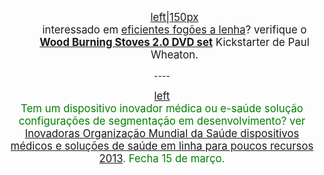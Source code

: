 <center><big>	
:[[image:Fire-rocket-stoves-dvd.png|left|150px]]  <br>interessado em [[Melhoradas sólidos fogões de biocombustíveis|eficientes fogões a lenha]]? verifique o '''[http://www.kickstarter.com/projects/paulwheaton/wood-burning-stoves-20-the-dvds Wood Burning Stoves 2.0 DVD set]''' Kickstarter de Paul Wheaton. </big> <br>''{{countdown	
 |year       = 2013	
 |month      = 3	
 |day        = 20	
 |hour       = 1	
 |minute     = 18	
 |event      = it ends	
 |duration   = 0	
 |eventend   = (Crowdfunding phase has now ended.) 	
}}''{{break clear}}  <!-- [[Category:Videos]]{{#widget:YouTube|id=t4kX6i4qGRw?rel=0}} -->
	
<div style="float:center; width:90%; margin-top:15px; margin-bottom:0px">	
----</div>	
</center>	
<center style="color:green"><big><!--	
<div stlye="margin-bottom:-10px;">&nbsp;* * * * *&nbsp;</div>-->	
[[image:who-logo.jpg|left]]  <br>Tem um dispositivo inovador médica ou e-saúde solução configurações de segmentação em desenvolvimento? ver [http://www.who.int/medical_devices/compendium_2013/en/index.html Inovadoras Organização Mundial da Saúde dispositivos médicos e soluções de saúde em linha para poucos recursos 2013]. Fecha 15 de março.
</big></center>	
<noinclude>
	
[[Category:Bem-vindo ao Appropedia|{{SUBPAGENAME}}]]
</noinclude>
